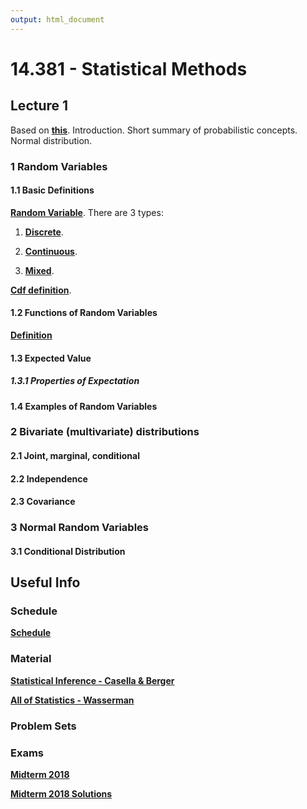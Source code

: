 ```yaml
---
output: html_document
---
```


# 14.381 - Statistical Methods{.tabset}

## Lecture 1

Based on [**this**](https://gabrielvoelcker.netlify.com/mit/14.381_lec1.pdf). Introduction. Short summary of probabilistic concepts. Normal distribution.

### 1 Random Variables

#### 1.1 Basic Definitions 

[**Random Variable**](https://en.wikipedia.org/wiki/Random_variable). There are 3 types:

1) [**Discrete**](https://en.wikipedia.org/wiki/Random_variable#Standard_case).

2) [**Continuous**](https://en.wikipedia.org/wiki/Random_variable#Continuous_random_variable).

3) [**Mixed**](https://en.wikipedia.org/wiki/Random_variable#Mixed_type).

[**Cdf definition**](https://en.wikipedia.org/wiki/Cumulative_distribution_function).

#### 1.2 Functions of Random Variables

[**Definition**](https://en.wikipedia.org/wiki/Random_variable#Functions_of_random_variables)

#### 1.3 Expected Value

##### 1.3.1 Properties of Expectation

#### 1.4 Examples of Random Variables

### 2 Bivariate (multivariate) distributions

#### 2.1 Joint, marginal, conditional

#### 2.2 Independence

#### 2.3 Covariance

### 3 Normal Random Variables

#### 3.1 Conditional Distribution



## **Useful Info**{.tabset}

### Schedule

[**Schedule**](https://gabrielvoelcker.netlify.com/mit/schedule_2018.pdf)

### Material

[**Statistical Inference - Casella & Berger**](https://gabrielvoelcker.netlify.com/mit/Casella Berger - Statistical Inference.pdf)

[**All of Statistics - Wasserman**](https://gabrielvoelcker.netlify.com/mit/Wasserman - All of Statistics.pdf)

### Problem Sets


### Exams

[**Midterm 2018**](https://gabrielvoelcker.netlify.com/mit/midterm_exam_fall12.pdf)

[**Midterm 2018 Solutions**](https://gabrielvoelcker.netlify.com/mit/midterm_exam_fall12_solutions.pdf)

